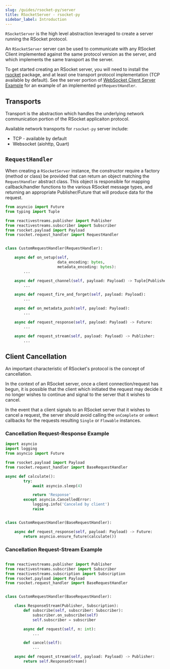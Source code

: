 ```yaml
---
slug: /guides/rsocket-py/server
title: RSocketServer - rsocket-py
sidebar_label: Introduction
---
```


`RSocketServer` is the high level abstraction leveraged to create a server running the RSocket protocol.

An `RSocketServer` server can be used to communicate with any RSocket Client implemented against the same protocol version as the server,
and which implements the same transport as the server.

To get started creating an RSocket server, you will need to install the [rsocket](https://pypi.org/project/rsocket/) package,
and at least one transport protocol implementation (TCP available by default).
See the server portion of [WebSocket Client Server Example](/guides/rsocket-py#server-example) for an example of an implemented `getRequestHandler`.

## Transports

Transport is the abstraction which handles the underlying network communication portion of the RSocket applicaiton protocol.

Available network transports for `rsocket-py` server include:

- TCP - available by default
- Websocket (aiohttp, Quart)

## `RequestHandler`

When creating a `RSocketServer` instance, the constructor require a factory (method or class) be provided that can
return an object matching the `RequestHandler` abstract class.
This object is responsible for mapping callback/handler functions to the various RSocket message types,
and returning an appropriate Publisher/Future that will produce data for the request.

```py
from asyncio import Future
from typing import Tuple

from reactivestreams.publisher import Publisher
from reactivestreams.subscriber import Subscriber
from rsocket.payload import Payload
from rsocket.request_handler import RequestHandler


class CustomRequestHandler(RequestHandler):

    async def on_setup(self,
                       data_encoding: bytes,
                       metadata_encoding: bytes):
        ...

    async def request_channel(self, payload: Payload) -> Tuple[Publisher, Subscriber]:
        ...

    async def request_fire_and_forget(self, payload: Payload):
        ...

    async def on_metadata_push(self, payload: Payload):
        ...

    async def request_response(self, payload: Payload) -> Future:
        ...

    async def request_stream(self, payload: Payload) -> Publisher:
        ...
```

## Client Cancellation

An important characteristic of RSocket's protocol is the concept of cancellation.

In the context of an RSocket server, once a client connection/request has begun, it is possible that the client which
initiated the request may decide it no longer wishes to continue and signal to the server that it wishes to cancel.

In the event that a client signals to an RSocket server that it wishes to cancel a request, the server should avoid
calling the `onComplete` or `onNext` callbacks for the requests resulting `Single`
or `Flowable` instances.

### Cancellation Request-Response Example

```py
import asyncio
import logging
from asyncio import Future

from rsocket.payload import Payload
from rsocket.request_handler import BaseRequestHandler

async def calculate():
        try:
            await asyncio.sleep(4)

            return 'Response'
        except asyncio.CancelledError:
            logging.info('Canceled by client')
            raise


class CustomRequestHandler(BaseRequestHandler):

    async def request_response(self, payload: Payload) -> Future:
        return asyncio.ensure_future(calculate())
```

### Cancellation Request-Stream Example

```py

from reactivestreams.publisher import Publisher
from reactivestreams.subscriber import Subscriber
from reactivestreams.subscription import Subscription
from rsocket.payload import Payload
from rsocket.request_handler import BaseRequestHandler


class CustomRequestHandler(BaseRequestHandler):

    class ResponseStream(Publisher, Subscription):
        def subscribe(self, subscriber: Subscriber):
            subscriber.on_subscribe(self)
            self.subscriber = subscriber

        async def request(self, n: int):
            ...

        def cancel(self):
            ...

    async def request_stream(self, payload: Payload) -> Publisher:
        return self.ResponseStream()
```

